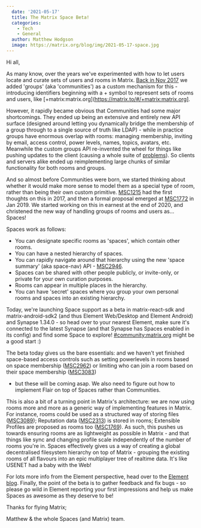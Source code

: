 ```yaml
---
  date: '2021-05-17'
  title: The Matrix Space Beta!
  categories:
    - Tech
    - General
  author: Matthew Hodgson
  image: https://matrix.org/blog/img/2021-05-17-space.jpg
---
```


Hi all,

As many know, over the years we've experimented with how to let users locate
and curate sets of users and rooms in Matrix. [Back in Nov
2017](https://medium.com/@RiotChat/communities-aka-groups-are-here-announcing-riot-web-0-13-riot-ios-0-6-and-riot-android-0-7-4-933cb193a28e)
we added 'groups' (aka 'communities') as a custom mechanism for this -
introducing identifiers beginning with a + symbol to represent sets of rooms
and users, like  [+matrix:matrix.org](https://matrix.to/#/+matrix:matrix.org].

However, it rapidly became obvious that Communities had some major
shortcomings.  They ended up being an extensive and entirely new API surface
(designed around letting you dynamically bridge the membership of a group
through to a single source of truth like LDAP) - while in practice groups
have enormous overlap with rooms: managing membership, inviting by email,
access control, power levels, names, topics, avatars, etc.  Meanwhile the
custom groups API re-invented the wheel for things like pushing updates
to the client (causing a whole suite of
[problems](https://github.com/vector-im/element-web/issues/5235)).  So clients
and servers alike ended up reimplementing large chunks of similar
functionality for both rooms and groups.

And so almost before Communities were born, we started thinking about whether
it would make more sense to model them as a special type of room, rather than
being their own custom primitive.
[MSC1215](https://github.com/matrix-org/matrix-doc/issues/1215) had the first
thoughts on this in 2017, and then a formal proposal emerged at
[MSC1772](https://github.com/matrix-org/matrix-doc/pull/1772) in Jan 2019. We
started working on this in earnest at the end of 2020, and christened the new
way of handling groups of rooms and users as... Spaces!

Spaces work as follows:

 * You can designate specific rooms as 'spaces', which contain other rooms.
 * You can have a nested hierarchy of spaces.
 * You can rapidly navigate around that hierarchy using the new 'space summary'
   (aka space-nav) API - [MSC2946](https://github.com/matrix-org/matrix-doc/blob/kegan/spaces-summary/proposals/2946-spaces-summary.md).
 * Spaces can be shared with other people publicly, or invite-only, or private
   for your own curation purposes.
 * Rooms can appear in multiple places in the hierarchy.
 * You can have 'secret' spaces where you group your own personal rooms and
   spaces into an existing hierarchy.

Today, we're launching Space support as a beta in matrix-react-sdk and
matrix-android-sdk2 (and thus Element Web/Desktop and Element Android) and
Synapse 1.34.0 - so head over to your nearest Element, make sure it's
connected to the latest Synapse (and that Synapse has Spaces enabled in its
config) and find some Space to explore!
[#community:matrix.org](https://matrix.to/#/#community:matrix.org) might be a
good start :)

The beta today gives us the bare essentials: and we haven't yet finished
space-based access controls such as setting powerlevels in rooms based on
space membership
([MSC2962](https://github.com/matrix-org/matrix-doc/blob/matthew/msc2962/proposals/2962-spaces-access-control.md))
or limiting who can join a room based on their space membership
([MSC3083](https://github.com/matrix-org/matrix-doc/blob/clokep/restricted-rooms/proposals/3083-restricted-rooms.md))
- but these will be coming asap.  We also need to figure out how to implement
Flair on top of Spaces rather than Communities.

This is also a bit of a turning point in Matrix's architecture: we are now using
rooms more and more as a generic way of implementing features in Matrix.  For
instance, rooms could be used as a structured way of storing files
([MSC3089](https://github.com/matrix-org/matrix-doc/pull/3089)); Reputation
data ([MSC2313](https://github.com/matrix-org/matrix-doc/pull/2313)) is stored
in rooms; Extensible Profiles are proposed as rooms too
([MSC1769](https://github.com/matrix-org/matrix-doc/pull/1769)).  As such,
this pushes us towards ensuring rooms are as lightweight as possible in Matrix - and that things like sync and changing profile scale independently of the number
of rooms you're in.  Spaces effectively gives us a way of creating a
global decentralised filesystem hierarchy on top of Matrix - grouping the
existing rooms of all flavours into an epic multiplayer tree of realtime data.
 It's like USENET had a baby with the Web!

For lots more info from the Element perspective, head over to the [Element
blog](https://element.io/blog/p/4ff44807-fe9a-4363-8521-9eab7efd4365/). 
Finally, the point of the beta is to gather feedback and fix bugs - so please
go wild in Element reporting your first impressions and help us make Spaces as
awesome as they deserve to be!

Thanks for flying Matrix;

Matthew & the whole Spaces (and Matrix) team.